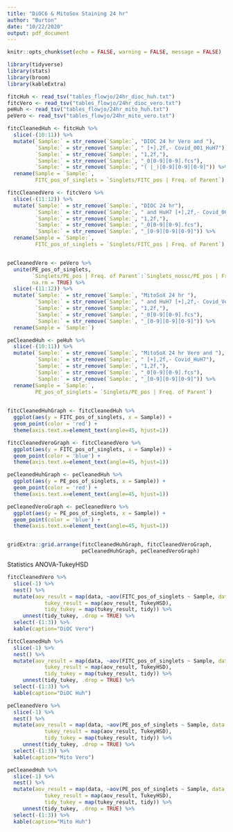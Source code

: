 ```yaml
---
title: "DiOC6 & MitoSox Staining 24 hr"
author: "Burton"
date: "10/22/2020"
output: pdf_document
---
```

```r
knitr::opts_chunk$set(echo = FALSE, warning = FALSE, message = FALSE)
```

```r
library(tidyverse)
library(stats)
library(broom)
library(kableExtra)
```

```r
fitcHuh <- read_tsv("tables_flowjo/24hr_dioc_huh.txt")
fitcVero <- read_tsv("tables_flowjo/24hr_dioc_vero.txt")
peHuh <- read_tsv("tables_flowjo/24hr_mito_huh.txt")
peVero <- read_tsv("tables_flowjo/24hr_mito_vero.txt")
```

```r
fitcCleanedHuh <- fitcHuh %>% 
  slice(-(10:11)) %>% 
  mutate(`Sample:` = str_remove(`Sample:`, "DIOC 24 hr Vero and "),
         `Sample:` = str_remove(`Sample:`, " [+],2f,- Covid_001_HuH7"),
         `Sample:` = str_remove(`Sample:`, "1,2f,"),
         `Sample:` = str_remove(`Sample:`, "_0[0-9][0-9].fcs"),
         `Sample:` = str_remove(`Sample:`, "( |_)[0-9][0-9][0-9]")) %>% 
  rename(Sample = `Sample:`,
         FITC_pos_of_singlets = `Singlets/FITC_pos | Freq. of Parent`)

fitcCleanedVero <- fitcVero %>% 
  slice(-(11:12)) %>% 
  mutate(`Sample:` = str_remove(`Sample:`, "DIOC 24 hr"),
         `Sample:` = str_remove(`Sample:`, " and HuH7 [+],2f,- Covid_001_Vero"),
         `Sample:` = str_remove(`Sample:`, "1,2f,"),
         `Sample:` = str_remove(`Sample:`, "_0[0-9][0-9].fcs"),
         `Sample:` = str_remove(`Sample:`, "_[0-9][0-9][0-9]")) %>% 
  rename(Sample = `Sample:`,
         FITC_pos_of_singlets = `Singlets/FITC_pos | Freq. of Parent`)


peCleanedVero <- peVero %>% 
  unite(PE_pos_of_singlets, 
        `Singlets/PE_pos | Freq. of Parent`:`Singlets_nossc/PE_pos | Freq. of Parent`,
        na.rm = TRUE) %>% 
  slice(-(11:12)) %>% 
  mutate(`Sample:` = str_remove(`Sample:`, "MitoSoX 24 hr "),
         `Sample:` = str_remove(`Sample:`, " and HuH7 [+],2f,- Covid_Vero"),
         `Sample:` = str_remove(`Sample:`, "1,2f,"),
         `Sample:` = str_remove(`Sample:`, "_0[0-9][0-9].fcs"),
         `Sample:` = str_remove(`Sample:`, "_[0-9][0-9][0-9]")) %>% 
  rename(Sample = `Sample:`)

peCleanedHuh <- peHuh %>% 
  slice(-(10:11)) %>% 
  mutate(`Sample:` = str_remove(`Sample:`, "MitoSoX 24 hr Vero and "),
         `Sample:` = str_remove(`Sample:`, " [+],2f,- Covid_HuH7"),
         `Sample:` = str_remove(`Sample:`, "1,2f,"),
         `Sample:` = str_remove(`Sample:`, "_0[0-9][0-9].fcs"),
         `Sample:` = str_remove(`Sample:`, "_[0-9][0-9][0-9]")) %>% 
  rename(Sample = `Sample:`,
         PE_pos_of_singlets = `Singlets/PE_pos | Freq. of Parent`)
 
```


```r
fitcCleanedHuhGraph <- fitcCleanedHuh %>% 
  ggplot(aes(y = FITC_pos_of_singlets, x = Sample)) +
  geom_point(color = 'red') +
  theme(axis.text.x=element_text(angle=45, hjust=1))

fitcCleanedVeroGraph <- fitcCleanedVero %>% 
  ggplot(aes(y = FITC_pos_of_singlets, x = Sample)) +
  geom_point(color = 'blue') +
  theme(axis.text.x=element_text(angle=45, hjust=1))

peCleanedHuhGraph <- peCleanedHuh %>% 
  ggplot(aes(y = PE_pos_of_singlets, x = Sample)) +
  geom_point(color = 'red') +
  theme(axis.text.x=element_text(angle=45, hjust=1))

peCleanedVeroGraph <- peCleanedVero %>% 
  ggplot(aes(y = PE_pos_of_singlets, x = Sample)) +
  geom_point(color = 'blue') +
  theme(axis.text.x=element_text(angle=45, hjust=1))


gridExtra::grid.arrange(fitcCleanedHuhGraph, fitcCleanedVeroGraph, 
                        peCleanedHuhGraph, peCleanedVeroGraph)  
```

Statistics ANOVA-TukeyHSD
```r
fitcCleanedVero %>% 
  slice(-1) %>% 
  nest() %>%
  mutate(aov_result = map(data, ~aov(FITC_pos_of_singlets ~ Sample, data = .x)),
            tukey_result = map(aov_result, TukeyHSD),
            tidy_tukey = map(tukey_result, tidy)) %>%
     unnest(tidy_tukey, .drop = TRUE) %>% 
  select(-(1:3)) %>% 
  kable(caption="DiOC Vero")

fitcCleanedHuh %>% 
  slice(-1) %>%  
  nest() %>%
  mutate(aov_result = map(data, ~aov(FITC_pos_of_singlets ~ Sample, data = .x)),
            tukey_result = map(aov_result, TukeyHSD),
            tidy_tukey = map(tukey_result, tidy)) %>%
     unnest(tidy_tukey, .drop = TRUE) %>% 
  select(-(1:3)) %>% 
  kable(caption="DiOC Huh")

peCleanedVero %>% 
  slice(-1) %>% 
  nest() %>%
  mutate(aov_result = map(data, ~aov(PE_pos_of_singlets ~ Sample, data = .x)),
            tukey_result = map(aov_result, TukeyHSD),
            tidy_tukey = map(tukey_result, tidy)) %>%
     unnest(tidy_tukey, .drop = TRUE) %>% 
  select(-(1:3)) %>% 
  kable(caption="Mito Vero")

peCleanedHuh %>% 
  slice(-1) %>% 
  nest() %>%
  mutate(aov_result = map(data, ~aov(PE_pos_of_singlets ~ Sample, data = .x)),
            tukey_result = map(aov_result, TukeyHSD),
            tidy_tukey = map(tukey_result, tidy)) %>%
     unnest(tidy_tukey, .drop = TRUE) %>% 
  select(-(1:3)) %>% 
  kable(caption="Mito Huh")
```


